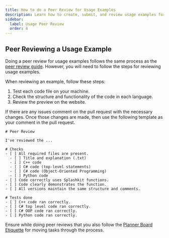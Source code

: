 ```yaml
---
title: How to do a Peer Review for Usage Examples
description: Learn how to create, submit, and review usage examples for the Splashkit website.
sidebar:
  label: Usage Peer Review
  order: 4
---
```


## Peer Reviewing a Usage Example

Doing a peer review for usage examples follows the same process as the [peer review guide](/products/splashkit/splashkit-website/onboarding/05-peer-review).
However, you will need to follow the steps for reviewing usage examples.

When reviewing an example, follow these steps:

1. Test each code file on your machine.
2. Check the structure and functionality of the code in each language.
3. Review the preview on the website.

If there are any issues comment on the pull request with the necessary changes.
Once those changes are made, then use the following template as your comment in the pull request.

```shell
# Peer Review

I've reviewed the ...

# Checks
- [ ] All required files are present.
  - [ ] Title and explanation (.txt)
  - [ ] C++ code
  - [ ] C# code (top-level statements)
  - [ ] C# code (Object-Oriented Programming)
  - [ ] Python code
- [ ] Code correctly uses Splashkit functions.
- [ ] Code clearly demonstrates the function.
- [ ] All versions maintain the same structure and comments.

# Tests done
- [ ] C++ code ran correctly.
- [ ] C# top level code ran correctly.
- [ ] C# OOP code ran correctly.
- [ ] Python code ran correctly.
```

Ensure while doing peer reviews that you also follow the [Planner Board Etiquette](/products/splashkit/splashkit-website/onboarding/06-planner-board)
for moving tasks through the process.
